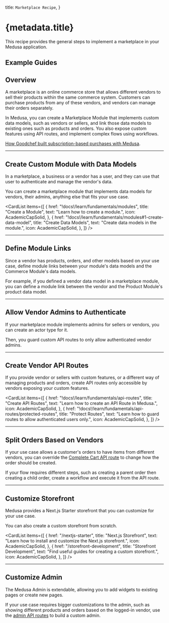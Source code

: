 
  title: `Marketplace Recipe`,
}

# {metadata.title}

This recipe provides the general steps to implement a marketplace in your Medusa application.

## Example Guides

<ChildDocs type="item" onlyTopLevel={true} />

## Overview

A marketplace is an online commerce store that allows different vendors to sell their products within the same commerce system. Customers can purchase products from any of these vendors, and vendors can manage their orders separately.

In Medusa, you can create a Marketplace Module that implements custom data models, such as vendors or sellers, and link those data models to existing ones such as products and orders. You also expose custom features using API routes, and implement complex flows using workflows.

<Note title="Related use-case">

[How Goodchef built subscription-based purchases with Medusa](https://medusajs.com/blog/foraged/).

</Note>

---

## Create Custom Module with Data Models

In a marketplace, a business or a vendor has a user, and they can use that user to authenticate and manage the vendor's data.

You can create a marketplace module that implements data models for vendors, their admins, anything else that fits your use case.

<CardList items={[
  {
    href: "!docs!/learn/fundamentals/modules",
    title: "Create a Module",
    text: "Learn how to create a module.",
    icon: AcademicCapSolid,
  },
  {
    href: "!docs!/learn/fundamentals/modules#1-create-data-model",
    title: "Create Data Models",
    text: "Create data models in the module.",
    icon: AcademicCapSolid,
  },
]} />

---

## Define Module Links

Since a vendor has products, orders, and other models based on your use case, define module links between your module's data models and the Commerce Module's data models.

For example, if you defined a vendor data model in a marketplace module, you can define a module link between the vendor and the Product Module's product data model.

<Card
  href="!docs!/learn/fundamentals/module-links"
  title="Define a Module Link"
  text="Learn how to define a module link."
  icon={AcademicCapSolid}
/>

---

## Allow Vendor Admins to Authenticate

If your marketplace module implements admins for sellers or vendors, you can create an actor type for it.

Then, you guard custom API routes to only allow authenticated vendor admins.

<Card
  href="/commerce-modules/auth/create-actor-type"
  title="Create an Actor Type"
  text="Learn how to create an actor type and authenticate it."
  icon={AcademicCapSolid}
/>

---

## Create Vendor API Routes

If you provide vendor or sellers with custom features, or a different way of managing products and orders, create API routes only accessible by vendors exposing your custom features.

<CardList items={[
  {
    href: "!docs!/learn/fundamentals/api-routes",
    title: "Create API Routes",
    text: "Learn how to create an API Route in Medusa.",
    icon: AcademicCapSolid,
  },
  {
    href: "!docs!/learn/fundamentals/api-routes/protected-routes",
    title: "Protect Routes",
    text: "Learn how to guard routes to allow authenticated users only.",
    icon: AcademicCapSolid,
  },
]} />

---

## Split Orders Based on Vendors

If your use case allows a customer's orders to have items from different vendors, you can override the [Complete Cart API route](!api!/store#carts_postcartsidcomplete) to change how the order should be created.

If your flow requires different steps, such as creating a parent order then creating a child order, create a workflow and execute it from the API route.

<Card
  href="!docs!/learn/fundamentals/workflows"
  title="Create a Workflow"
  text="Learn how to create a workflow in Medusa."
  icon={AcademicCapSolid}
/>

---

## Customize Storefront

Medusa provides a Next.js Starter storefront that you can customize for your use case.

You can also create a custom storefront from scratch.

<CardList items={[
  {
    href: "/nextjs-starter",
    title: "Next.js Storefront",
    text: "Learn how to install and customize the Next.js storefront.",
    icon: AcademicCapSolid,
  },
  {
    href: "/storefront-development",
    title: "Storefront Development",
    text: "Find useful guides for creating a custom storefront.",
    icon: AcademicCapSolid,
  },
]} />

---

## Customize Admin

The Medusa Admin is extendable, allowing you to add widgets to existing pages or create new pages.

If your use case requires bigger customizations to the admin, such as showing different products and orders based on the logged-in vendor, use the [admin API routes](!api!/admin) to build a custom admin.
